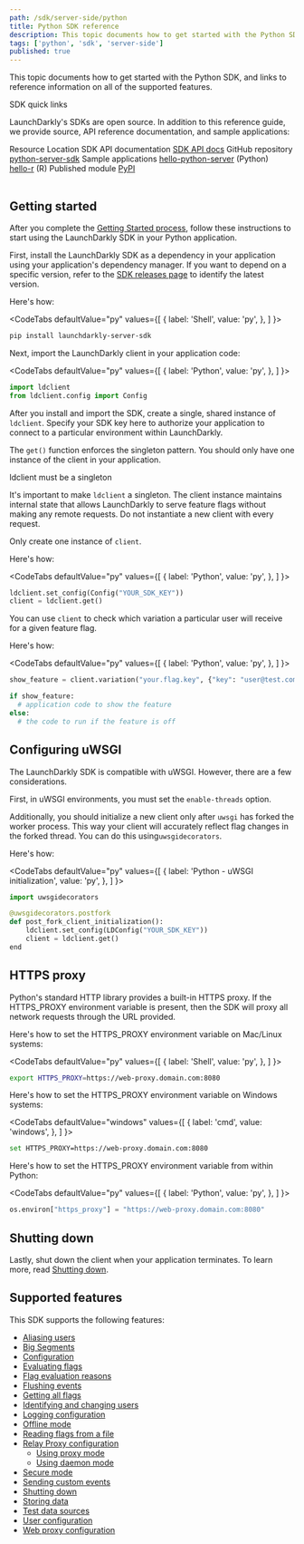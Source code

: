 ```yaml
---
path: /sdk/server-side/python
title: Python SDK reference
description: This topic documents how to get started with the Python SDK, and links to reference information on all of the supported features.
tags: ['python', 'sdk', 'server-side']
published: true
---
```


This topic documents how to get started with the Python SDK, and links to reference information on all of the supported features.

<Callout intent="primary">
<CalloutTitle>SDK quick links</CalloutTitle>
<CalloutDescription>

LaunchDarkly's SDKs are open source. In addition to this reference guide, we provide source, API reference documentation, and sample applications:

<Table>
  <TableHeader>
    <TableHeadCell>Resource</TableHeadCell>
    <TableHeadCell>Location</TableHeadCell>
  </TableHeader>
  <TableBody>
    <TableRow>
      <TableCell>SDK API documentation</TableCell>
      <TableCell><a href="https://launchdarkly-python-sdk.readthedocs.io/">SDK API docs</a></TableCell>
    </TableRow>
    <TableRow>
      <TableCell>GitHub repository</TableCell>
      <TableCell><a href="https://github.com/launchdarkly/python-server-sdk">python-server-sdk</a></TableCell>
    </TableRow>
    <TableRow>
      <TableCell>Sample applications</TableCell>
      <TableCell><a href="https://github.com/launchdarkly/hello-python">hello-python-server</a> (Python)<br/> <a href="https://github.com/launchdarkly/hello-r">hello-r</a> (R)</TableCell>
    </TableRow>
    <TableRow>
      <TableCell>Published module</TableCell>
      <TableCell><a href="https://pypi.org/project/launchdarkly-server-sdk/">PyPI</a></TableCell>
    </TableRow>
  </TableBody>
</Table>

</CalloutDescription>
</Callout>

## Getting started

After you complete the [Getting Started process](/home/getting-started), follow these instructions to start using the LaunchDarkly SDK in your Python application.

First, install the LaunchDarkly SDK as a dependency in your application using your application's dependency manager. If you want to depend on a specific version, refer to the [SDK releases page](https://github.com/launchdarkly/python-server-sdk/releases) to identify the latest version.

Here's how:

<CodeTabs
  defaultValue="py"
  values={[
    { label: 'Shell', value: 'py', },
  ]
}>
<CodeTabItem value="py">

```bash
pip install launchdarkly-server-sdk
```

</CodeTabItem>
</CodeTabs>

Next, import the LaunchDarkly client in your application code:

<CodeTabs
  defaultValue="py"
  values={[
    { label: 'Python', value: 'py', },
  ]
}>
<CodeTabItem value="py">

```py
import ldclient
from ldclient.config import Config
```

</CodeTabItem>
</CodeTabs>

After you install and import the SDK, create a single, shared instance of `ldclient`. Specify your SDK key here to authorize your application to connect to a particular environment within LaunchDarkly.

The `get()` function enforces the singleton pattern. You should only have one instance of the client in your application.

<Callout intent="alert">
<CalloutTitle>ldclient must be a singleton</CalloutTitle>
<CalloutDescription>

It's important to make `ldclient` a singleton. The client instance maintains internal state that allows LaunchDarkly to serve feature flags without making any remote requests. Do not instantiate a new client with every request.

</CalloutDescription>
</Callout>

Only create one instance of `client`.

Here's how:

<CodeTabs
  defaultValue="py"
  values={[
    { label: 'Python', value: 'py', },
  ]
}>
<CodeTabItem value="py">

```py
ldclient.set_config(Config("YOUR_SDK_KEY"))
client = ldclient.get()
```

</CodeTabItem>
</CodeTabs>

You can use `client` to check which variation a particular user will receive for a given feature flag.

Here's how:

<CodeTabs
  defaultValue="py"
  values={[
    { label: 'Python', value: 'py', },
  ]
}>
<CodeTabItem value="py">

```py
show_feature = client.variation("your.flag.key", {"key": "user@test.com"}, False)

if show_feature:
  # application code to show the feature
else:
  # the code to run if the feature is off
```

</CodeTabItem>
</CodeTabs>

## Configuring uWSGI

The LaunchDarkly SDK is compatible with uWSGI. However, there are a few considerations.

First, in uWSGI environments, you must set the `enable-threads` option.

Additionally, you should initialize a new client only after `uwsgi` has forked the worker process. This way your client will accurately reflect flag changes in the forked thread. You can do this using`uwsgidecorators`.

Here's how:

<CodeTabs
  defaultValue="py"
  values={[
    { label: 'Python - uWSGI initialization', value: 'py', },
  ]
}>
<CodeTabItem value="py">

```py
import uwsgidecorators

@uwsgidecorators.postfork
def post_fork_client_initialization():
    ldclient.set_config(LDConfig("YOUR_SDK_KEY"))
    client = ldclient.get()
end

```

</CodeTabItem>
</CodeTabs>

## HTTPS proxy

Python's standard HTTP library provides a built-in HTTPS proxy. If the HTTPS_PROXY environment variable is present, then the SDK will proxy all network requests through the URL provided.

Here's how to set the HTTPS_PROXY environment variable on Mac/Linux systems:

<CodeTabs
  defaultValue="py"
  values={[
    { label: 'Shell', value: 'py', },
  ]
}>
<CodeTabItem value="py">

```bash
export HTTPS_PROXY=https://web-proxy.domain.com:8080
```

</CodeTabItem>
</CodeTabs>

Here's how to set the HTTPS_PROXY environment variable on Windows systems:

<CodeTabs
  defaultValue="windows"
  values={[
    { label: 'cmd', value: 'windows', },
  ]
}>
<CodeTabItem value="windows">

```bash
set HTTPS_PROXY=https://web-proxy.domain.com:8080
```

</CodeTabItem>
</CodeTabs>

Here's how to set the HTTPS_PROXY environment variable from within Python:

<CodeTabs
  defaultValue="py"
  values={[
    { label: 'Python', value: 'py', },
  ]
}>
<CodeTabItem value="py">

```py
os.environ["https_proxy"] = "https://web-proxy.domain.com:8080"
```

</CodeTabItem>
</CodeTabs>

## Shutting down

Lastly, shut down the client when your application terminates. To learn more, read [Shutting down](/sdk/features/shutdown#python).

## Supported features

This SDK supports the following features:

* [Aliasing users](/sdk/features/aliasing-users#python)
* [Big Segments](/sdk/features/big-segments#python)
* [Configuration](/sdk/features/config#python)
* [Evaluating flags](/sdk/features/evaluating#python)
* [Flag evaluation reasons](/sdk/features/evaluation-reasons#python)
* [Flushing events](/sdk/features/flush#python)
* [Getting all flags](/sdk/features/all-flags#python)
* [Identifying and changing users](/sdk/features/identify#python)
* [Logging configuration](/sdk/features/logging#python)
* [Offline mode](/sdk/features/offline-mode#python)
* [Reading flags from a file](/sdk/features/flags-from-files#python)
* [Relay Proxy configuration](/sdk/features/relay-proxy-configuration)
  * [Using proxy mode](/sdk/features/relay-proxy-configuration/proxy-mode#python)
  * [Using daemon mode](/sdk/features/relay-proxy-configuration/daemon-mode#python)
* [Secure mode](/sdk/features/secure-mode#python)
* [Sending custom events](/sdk/features/events#python)
* [Shutting down](/sdk/features/shutdown#python)
* [Storing data](/sdk/features/storing-data#python)
* [Test data sources](/sdk/features/test-data-sources#python)
* [User configuration](/sdk/features/user-config#python)
* [Web proxy configuration](/sdk/features/web-proxy#python)
